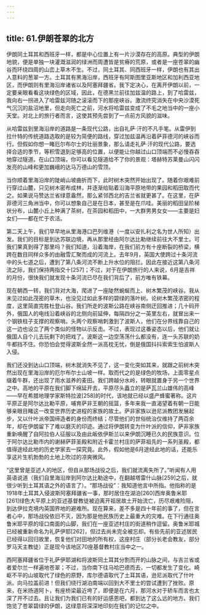 ```yaml
---
---
---
```

title: 61.伊朗苍翠的北方
---




伊朗同土耳其和西班牙一样，都是中心位置上有一片沙漠存在的高原。典型的伊朗地貌，便是单独一块灌溉滋润的绿洲而周遭皆是贫瘠的荒原，或者是一座苍翠的幽谷而环绕四周的山峦上草木不生。不过，同土耳其、同西班牙一样，伊朗也有其出人意料的葱翠一方。土耳其有黑海沿岸，西班牙有阿斯图里亚斯地区和加利西亚地区，而伊朗则有里海沿岸诸省以及阿塞拜疆省。我下定决心，在离开伊朗以前，一定要亲眼看看这块绿色的区域，因此，在德黑兰前往加兹温的路上，到了哈雷兹，我向右一拐进入了哈雷兹河随之滚滚而下的那座峡谷。激流终究消失在中央沙漠死气沉沉的盐沼地里，但走向死亡之前，河水将哈雷兹变成了不毛之地当中的一座小天堂。对北上的旅行者而言，这使其预先尝到了一点前方风貌的滋味。

从哈雷兹到里海沿岸的道路是一条现代公路，出自礼萨·汗的不凡手笔。从雷伊到拉什特的传统道路选取的是较为简便的路线，穿过加兹温再沿着萨菲德河的峡谷而行。但假如你想一睹厄尔布尔士的壮丽景象，那么请走礼萨·汗的现代公路，要选择合适的季节，等积雪退到足够高的位置，以便能让你越过山口顶端而不必慢吞吞地穿过隧道。在山口顶端，你可以看见隧道给不了你的景观：塔赫特苏莱曼山闪闪发亮的山峰和更加巍峨的达马万德山的雪顶。

当你顺着里海沿岸的陡峭山坡曲折而下，此时树木突然开始出现了。随着你艰难前行穿过山麓，只见树木密布成林，并逐渐给贴着沿海平原地带的果园和稻田取而代之。如果说马赞达兰省绿意盎然，那么紧邻西北的吉兰省就更甚了。在这里，在萨菲德河三角洲当中，你可以想象自己是在日本，甚至是在爪哇。美丽的稻田呈阶梯状分布，山麓小丘上种满了茶树，在茶园和稻田中，一大群男男女女——主要是妇女们——都在忙于农活。

第二天上午，我们早早地从里海港口巴列维港（一度以安扎利之名为世人所知）出发。我们的目标是到达苏联边境，再从那里经由阿尔达比勒继续前往大不里士。可我们果真到得了那里吗？我们知道，沿着海岸，在我们前方有十座断裂的桥梁，横跨在数目同样众多的由融雪汇聚而成的河流上。去年9月，英国大使跨过十条河流中的头七道之后，遭到了第八条河流不断上升水位的阻拦。因此在接近这第八条河流之际，我们保持两指交十[257]；不过，对于在伊朗旅行的人来说，6月是吉祥的月份，很快我们就发现十条河流已尽在我们背后了，前方唯有铁幕。

现在朝西一转，我们背对大海，爬进了一座陡然蜿蜒而上、树木繁茂的峡谷。我从未见过如此茂密的草木，也没见过如此多样的碧绿的落叶树。论树木繁茂浓密的程度，这里简直完胜杜登山谷。我们所走的波斯公路在峡谷南侧迂回推进；几十码开外，俄国人的电线沿着峡谷的北侧向前延伸，每隔四分之一英里左右，就冒出来一个钢铁柱子支撑的观察哨。头两个观察哨刺激到了波斯人，他们在分界线靠自己的这一边也设立了两个类似的怪物以示反击。不过，表现过这番姿态以后，他们就让俄国人自个儿去玩剩下的把戏了。波斯这一边空荡荡什么都没有，连一头苏联的奶牛都挡不住。你恐怕会觉得波斯全然一派高枕无忧，倒是俄国抖抖索索生怕波斯人入侵。

我们还没到达山口顶端，树木就消失不见了，这一变化突如其来，就跟之前树木突然出现在里海沿岸的厄尔布尔士山坡一样。取而代之的是绿色的牧场，上面零星点缀着牛群，还出现了雨水滋养的麦田。我们跨越分水岭，转眼就置身于另一个世界之中。高地的平原在我们脚下绵延开去，平原尽头矗立的是萨瓦兰山雄伟的高峰——早在希腊地理学家斯特拉波[258]的时代，该地就已经以盛产蜂蜜著称。这片平原正是阿尔达比勒平原，哺育萨非王朝的摇篮，多年来我一直渴望着有朝一日能够亲眼目睹这一改变世界历史进程的家族的故土。萨非家族以逊尼派教团发展起步，又以什叶派帝国缔造者的身份而终结；尽管他们的世俗统治仅维持了两百余年，却在伊朗留下了难以磨灭的印迹。通过将伊朗转变为什叶派的信仰，萨非家族重新唤醒了自阿拉伯人征服以及由此皈依伊斯兰以来伊朗沉睡已久的民族意识。位于阿尔达比勒市内的谢赫萨菲圣殿和附近卡霍兰村庄的萨菲祖先的一系列圣殿，都值得途经此地的历史学家去一探究竟。此外，假如他是6月途经此地的话，还能乐享这片生机勃勃的土地上吹过的凉爽微风。

“这里曾是亚述人的地区，但自从那场战役之后，我们就流离失所了。”听闻有人用英语说道（我们自里海沿岸到阿尔达比勒途中，在翻越塔雷什山脉[259]之后，就很少听到土耳其语之外的语言了）。“那场战役”：我知道他言中所指。他指称的是1918年土耳其入侵波斯阿塞拜疆省一事，那时居住在湖泊[260]西岸奥鲁米耶[261]绿色大平原上的亚述基督教徒被迫离开祖居故土开始流亡，历尽艰难险阻，到达伊拉克境内英国界地的避难所。现在算来，差不多是四十年前的事了，但在言者心中，那场战役依旧不灭，因为那是他民族历史上最重大的灾难。在下行通往奥鲁米耶平原的垭口南面的山脚，我们在一座亚述村庄的街道稍作逗留。奥鲁米耶城已经被重新命名为礼萨伊耶[262]，但过去尚未完全被忘却。有些先前的亚述居民已经得以回归故里，恢复他们对田地的所有权，这座村庄（部分长老会教友，部分罗马天主教徒）正是现今该地区70座基督教村庄当中之一。

西阿塞拜疆省位于礼萨伊耶湖和将波斯同土耳其分割而开的山脉之间，与吉兰省或者爱尔兰一样遍地苍翠；不过，当你南下往马哈巴德而去，一切都发生了变化。崎岖不平的山坡取代了绿色的原野，库尔德语取代了土耳其语，逊尼派取代了什叶派。向马拉盖前进！但我们绕行湖泊南端以回到大不里士的尝试遭到了挫败。原来，在米扬道阿卜，有座桥梁最近垮了，即便是在六月，那河水对于轿车而言也太深了开不过去。且让我们为我们已有的好运感恩吧，都到达了这么远的地方。我们饱览了苍翠碧绿的伊朗，这绿意将深深地印刻在我们的记忆之中。